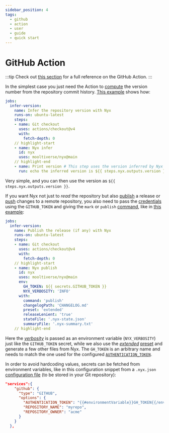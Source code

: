 ```yaml
---
sidebar_position: 4
tags:
  - github
  - action
  - user
  - guide
  - quick start
---
```


# GitHub Action

:::tip
Check out [this section](../introduction/usage.mdx#using-the-github-action) for a full reference on the GitHub Action.
:::

In the simplest case you just need the Action to [compute](../introduction/how-nyx-works.mdx#infer) the version number from the repository commit history. [This example](https://github.com/mooltiverse/nyx/blob/main/.github/workflows/example-get-version-using-action.yml) shows how:

```yaml
jobs:
  infer-version:
    name: Infer the repository version with Nyx
    runs-on: ubuntu-latest
    steps:
    - name: Git checkout
      uses: actions/checkout@v4
      with:
        fetch-depth: 0
    // highlight-start
    - name: Nyx infer
      id: nyx
      uses: mooltiverse/nyx@main
    // highlight-end
    - name: Print version # This step uses the version inferred by Nyx
      run: echo the inferred version is ${{ steps.nyx.outputs.version }}
```

Very simple, and you can then use the version as `${{ steps.nyx.outputs.version }}`.

If you want Nyx not just to *read* the repository but also [publish](../introduction/how-nyx-works.mdx#publish) a release or [push](../introduction/how-nyx-works.mdx#mark) changes to a remote repository, you also need to pass the [credentials](../configuration-reference/services.mdx#github-configuration-options) using the `GITHUB_TOKEN` and giving the `mark` or `publish` [command](../introduction/how-nyx-works.mdx), like in [this example](https://github.com/mooltiverse/nyx/blob/main/.github/workflows/example-publish-uning-action.yml):

```yaml
jobs:
  infer-version:
    name: Publish the release (if any) with Nyx
    runs-on: ubuntu-latest
    steps:
    - name: Git checkout
      uses: actions/checkout@v4
      with:
        fetch-depth: 0
    // highlight-start
    - name: Nyx publish
      id: nyx
      uses: mooltiverse/nyx@main
      env:
        GH_TOKEN: ${{ secrets.GITHUB_TOKEN }}
        NYX_VERBOSITY: 'INFO'
      with:
        command: 'publish'
        changelogPath: 'CHANGELOG.md'
        preset: 'extended'
        releaseLenient: 'true'
        stateFile: '.nyx-state.json'
        summaryFile: '.nyx-summary.txt'
    // highlight-end
```

Here the [*verbosity*](../configuration-reference/global-options.mdx#verbosity) is passed as an environment variable (`NYX_VERBOSITY`) just like the `GITHUB_TOKEN` secret, while we also use the [*extended*](../configuration-presets/extended.mdx) [preset](../configuration-presets/index.md) and generate a few other files from Nyx. The `GH_TOKEN` is an arbitrary name and needs to match the one used for the configured [`AUTHENTICATION_TOKEN`](https://mooltiverse.github.io/nyx/docs/user/configuration-reference/services/#github-configuration-options).

In order to avoid hardcoding values, secrets can be fetched from environment variables, like in this configuration snippet from a `.nyx.json` [configuration file](../configuration-reference/global-options.mdx#configuration-file) (to be stored in your Git repository):

```json
"services":{
    "github": {
      "type": "GITHUB",
      "options": {
        "AUTHENTICATION_TOKEN": "{{#environmentVariable}}GH_TOKEN{{/environmentVariable}}",
        "REPOSITORY_NAME": "myrepo",
        "REPOSITORY_OWNER": "acme"
      }
    }
  },
```
